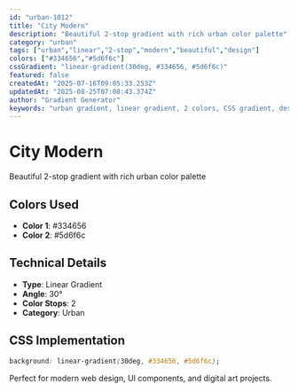 ```yaml
---
id: "urban-1012"
title: "City Modern"
description: "Beautiful 2-stop gradient with rich urban color palette"
category: "urban"
tags: ["urban","linear","2-stop","modern","beautiful","design"]
colors: ["#334656","#5d6f6c"]
cssGradient: "linear-gradient(30deg, #334656, #5d6f6c)"
featured: false
createdAt: "2025-07-16T09:05:33.253Z"
updatedAt: "2025-08-25T07:08:43.374Z"
author: "Gradient Generator"
keywords: "urban gradient, linear gradient, 2 colors, CSS gradient, design, #334656, #5d6f6c"
---
```


# City Modern

Beautiful 2-stop gradient with rich urban color palette

## Colors Used
- **Color 1**: #334656
- **Color 2**: #5d6f6c

## Technical Details
- **Type**: Linear Gradient
- **Angle**: 30°
- **Color Stops**: 2
- **Category**: Urban

## CSS Implementation
```css
background: linear-gradient(30deg, #334656, #5d6f6c);
```

Perfect for modern web design, UI components, and digital art projects.
